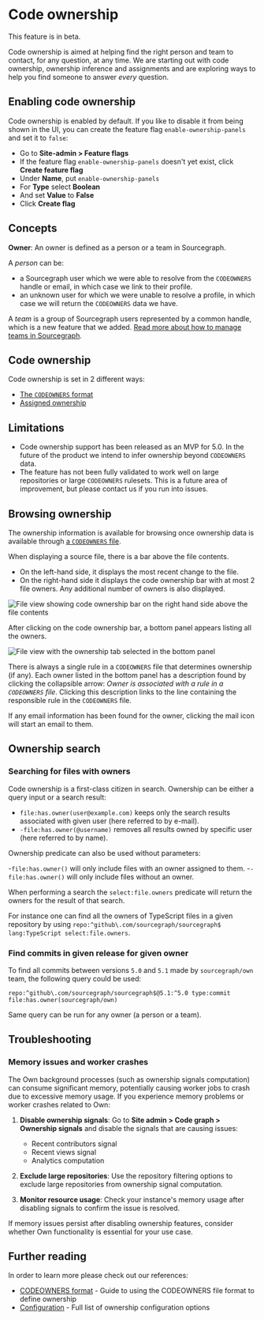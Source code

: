 # Code ownership

<Callout type="note">This feature is in beta.</Callout>

Code ownership is aimed at helping find the right person and team to contact, for any question, at any time. We are starting out with code ownership, ownership inference and assignments and are exploring ways to help you find someone to answer _every_ question.

## Enabling code ownership

Code ownership is enabled by default. If you like to disable it from being shown in the UI, you can create the feature flag `enable-ownership-panels` and set it to `false`:

- Go to **Site-admin > Feature flags**
- If the feature flag `enable-ownership-panels` doesn't yet exist, click **Create feature flag**
- Under **Name**, put `enable-ownership-panels`
- For **Type** select **Boolean**
- And set **Value** to **False**
- Click **Create flag**

## Concepts

**Owner**: An owner is defined as a person or a team in Sourcegraph.

A _person_ can be:
- a Sourcegraph user which we were able to resolve from the `CODEOWNERS` handle or email, in which case we link to their profile.
- an unknown user for which we were unable to resolve a profile, in which case we will return the `CODEOWNERS` data we have.

A _team_ is a group of Sourcegraph users represented by a common handle, which is a new feature that we added.
[Read more about how to manage teams in Sourcegraph](/admin/teams/).

## Code ownership

Code ownership is set in 2 different ways:

- [The `CODEOWNERS` format](/own/codeowners_format)
- [Assigned ownership](/own/assigned_ownership)

## Limitations

- Code ownership support has been released as an MVP for 5.0. In the future of the product we intend to infer ownership beyond `CODEOWNERS` data.
- The feature has not been fully validated to work well on large repositories or large `CODEOWNERS` rulesets. This is a future area of improvement, but please contact us if you run into issues.

## Browsing ownership

The ownership information is available for browsing once ownership data is available through [a `CODEOWNERS` file](#code-ownership).

When displaying a source file, there is a bar above the file contents.

- On the left-hand side, it displays the most recent change to the file.
- On the right-hand side it displays the code ownership bar with at most 2 file owners. Any additional number of owners is also displayed.

![File view showing code ownership bar on the right hand side above the file contents](https://storage.googleapis.com/sourcegraph-assets/docs/own/blob-view.png)

After clicking on the code ownership bar, a bottom panel appears listing all the owners.

![File view with the ownership tab selected in the bottom panel](https://storage.googleapis.com/sourcegraph-assets/docs/own/blob-view-panel.png)

There is always a single rule in a `CODEOWNERS` file that determines ownership (if any). Each owner listed in the bottom panel has a description found by clicking the collapsible arrow: _Owner is associated with a rule in a `CODEOWNERS` file_. Clicking this description links to the line containing the responsible rule in the `CODEOWNERS` file.

If any email information has been found for the owner, clicking the mail icon will  start an email to them.

## Ownership search

### Searching for files with owners

Code ownership is a first-class citizen in search. Ownership can be either a query input or a search result:

- `file:has.owner(user@example.com)` keeps only the search results associated with given user (here referred to by e-mail).
- `-file:has.owner(@username)` removes all results owned by specific user (here referred to by name).

Ownership predicate can also be used without parameters:

-`file:has.owner()` will only include files with an owner assigned to them.
-`-file:has.owner()` will only include files without an owner.

When performing a search the `select:file.owners` predicate will return the owners for the result of that search.

For instance one can find all the owners of TypeScript files in a given repository by using `repo:^github\.com/sourcegraph/sourcegraph$ lang:TypeScript select:file.owners`.

### Find commits in given release for given owner

To find all commits between versions `5.0` and `5.1` made by `sourcegraph/own` team, the following query could be used:

`repo:^github\.com/sourcegraph/sourcegraph$@5.1:^5.0 type:commit file:has.owner(sourcegraph/own)`

Same query can be run for any owner (a person or a team).

## Troubleshooting

### Memory issues and worker crashes

The Own background processes (such as ownership signals computation) can consume significant memory, potentially causing worker jobs to crash due to excessive memory usage. If you experience memory problems or worker crashes related to Own:

1. **Disable ownership signals**: Go to **Site admin > Code graph > Ownership signals** and disable the signals that are causing issues:
   - Recent contributors signal  
   - Recent views signal
   - Analytics computation

2. **Exclude large repositories**: Use the repository filtering options to exclude large repositories from ownership signal computation.

3. **Monitor resource usage**: Check your instance's memory usage after disabling signals to confirm the issue is resolved.

If memory issues persist after disabling ownership features, consider whether Own functionality is essential for your use case.

## Further reading

In order to learn more please check out our references:

- [CODEOWNERS format](/own/codeowners_format) - Guide to using the CODEOWNERS file format to define ownership
- [Configuration](/own/configuration_reference) - Full list of ownership configuration options
